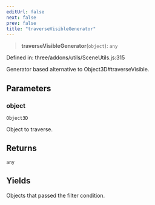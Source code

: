 ```yaml
---
editUrl: false
next: false
prev: false
title: "traverseVisibleGenerator"
---
```


> **traverseVisibleGenerator**(`object`): `any`

Defined in: three/addons/utils/SceneUtils.js:315

Generator based alternative to Object3D#traverseVisible.

## Parameters

### object

`Object3D`

Object to traverse.

## Returns

`any`

## Yields

Objects that passed the filter condition.
